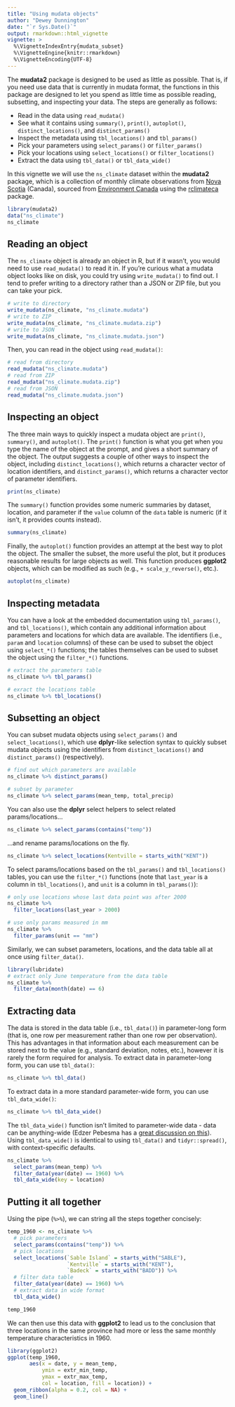 ```yaml
---
title: "Using mudata objects"
author: "Dewey Dunnington"
date: "`r Sys.Date()`"
output: rmarkdown::html_vignette
vignette: >
  %\VignetteIndexEntry{mudata_subset}
  %\VignetteEngine{knitr::rmarkdown}
  %\VignetteEncoding{UTF-8}
---
```


The **mudata2** package is designed to be used as little as possible. That is, if you need use data that is currently in mudata format, the functions in this package are designed to let you spend as little time as possible reading, subsetting, and inspecting your data. The steps are generally as follows:

- Read in the data using `read_mudata()`
- See what it contains using `summary()`, `print()`, `autoplot()`, `distinct_locations()`, and `distinct_params()`
- Inspect the metadata using `tbl_locations()` and `tbl_params()`
- Pick your parameters using `select_params()` or `filter_params()`
- Pick your locations using `select_locations()` or `filter_locations()`
- Extract the data using `tbl_data()` or `tbl_data_wide()`

In this vignette we will use the `ns_climate` dataset within the **mudata2** package, which is a collection of monthly climate observations from [Nova Scotia](https://www.wikipedia.org/wiki/Nova_Scotia) (Canada), sourced from [Environment Canada](http://climate.weather.gc.ca/) using the [rclimateca](https://github.com/paleolimbot/rclimateca) package.

```r
library(mudata2)
data("ns_climate")
ns_climate
```

## Reading an object

The `ns_climate` object is already an object in R, but if it wasn't, you would need to use `read_mudata()` to read it in. If you're curious what a mudata object looks like on disk, you could try using `write_mudata()` to find out. I tend to prefer writing to a directory rather than a JSON or ZIP file, but you can take your pick.

```r
# write to directory
write_mudata(ns_climate, "ns_climate.mudata")
# write to ZIP
write_mudata(ns_climate, "ns_climate.mudata.zip")
# write to JSON
write_mudata(ns_climate, "ns_climate.mudata.json")
```

Then, you can read in the object using `read_mudata()`:

```r
# read from directory
read_mudata("ns_climate.mudata")
# read from ZIP
read_mudata("ns_climate.mudata.zip")
# read from JSON
read_mudata("ns_climate.mudata.json")
```

## Inspecting an object

The three main ways to quickly inspect a mudata object are `print()`, `summary()`, and `autoplot()`. The `print()` function is what you get when you type the name of the object at the prompt, and gives a short summary of the object. The output suggests a couple of other ways to inspect the object, including `distinct_locations()`, which returns a character vector of location identifiers, and `distinct_params()`, which returns a character vector of parameter identifiers.

```r
print(ns_climate)
```

The `summary()` function provides some numeric summaries by dataset, location, and parameter if the `value` column of the `data` table is numeric (if it isn't, it provides counts instead).

```r
summary(ns_climate)
```

Finally, the `autoplot()` function provides an attempt at the best way to plot the object. The smaller the subset, the more useful the plot, but it produces reasonable results for large objects as well. This function produces **ggplot2** objects, which can be modified as such (e.g., ` + scale_y_reverse()`, etc.).

```r
autoplot(ns_climate)
```

## Inspecting metadata

You can have a look at the embedded documentation using `tbl_params()`, and `tbl_locations()`, which contain any additional information about parameters and locations for which data are available. The identifiers (i.e., `param` and `location` columns) of these can be used to subset the object using `select_*()` functions; the tables themselves can be used to subset the object using the `filter_*()` functions.

```r
# extract the parameters table
ns_climate %>% tbl_params()

# exract the locations table
ns_climate %>% tbl_locations()
```

## Subsetting an object

You can subset mudata objects using `select_params()` and `select_locations()`, which use **dplyr**-like selection syntax to quickly subset mudata objects using the identifiers from `distinct_locations()` and `distinct_params()` (respectively).

```r
# find out which parameters are available
ns_climate %>% distinct_params()

# subset by parameter
ns_climate %>% select_params(mean_temp, total_precip)
```

You can also use the **dplyr** select helpers to select related params/locations...

```r
ns_climate %>% select_params(contains("temp"))
```

...and rename params/locations on the fly.

```r
ns_climate %>% select_locations(Kentville = starts_with("KENT"))
```

To select params/locations based on the `tbl_params()` and `tbl_locations()` tables, you can use the `filter_*()` functions (note that `last_year` is a column in `tbl_locations()`, and `unit` is a column in `tbl_params()`):

```r
# only use locations whose last data point was after 2000
ns_climate %>%
  filter_locations(last_year > 2000)

# use only params measured in mm
ns_climate %>%
  filter_params(unit == "mm")
```

Similarly, we can subset parameters, locations, and the data table all at once using `filter_data()`.

```r
library(lubridate)
# extract only June temperature from the data table
ns_climate %>%
  filter_data(month(date) == 6)
```

## Extracting data

The data is stored in the data table (i.e., `tbl_data()`) in parameter-long form (that is, one row per measurement rather than one row per observation). This has advantages in that information about each measurement can be stored next to the value (e.g., standard deviation, notes, etc.), however it is rarely the form required for analysis. To extract data in parameter-long form, you can use `tbl_data()`:

```r
ns_climate %>% tbl_data()
```

To extract data in a more standard parameter-wide form, you can use `tbl_data_wide()`:

```r
ns_climate %>% tbl_data_wide()
```

The `tbl_data_wide()` function isn't limited to parameter-wide data - data can be anything-wide (Edzer Pebesma has a [great discussion on this](https://www.jstatsoft.org/article/view/v051i07/)). Using `tbl_data_wide()` is identical to using `tbl_data()` and `tidyr::spread()`, with context-specific defaults.

```r
ns_climate %>% 
  select_params(mean_temp) %>%
  filter_data(year(date) == 1960) %>%
  tbl_data_wide(key = location)
```

## Putting it all together

Using the pipe (`%>%`), we can string all the steps together concisely:

```r
temp_1960 <- ns_climate %>%
  # pick parameters
  select_params(contains("temp")) %>%
  # pick locations
  select_locations(`Sable Island` = starts_with("SABLE"),
                   `Kentville` = starts_with("KENT"),
                   `Badeck` = starts_with("BADD")) %>%
  # filter data table
  filter_data(year(date) == 1960) %>%
  # extract data in wide format
  tbl_data_wide()

temp_1960
```

We can then use this data with **ggplot2** to lead us to the conclusion that three locations in the same province had more or less the same monthly temperature characteristics in 1960. 

```r
library(ggplot2)
ggplot(temp_1960, 
       aes(x = date, y = mean_temp, 
           ymin = extr_min_temp, 
           ymax = extr_max_temp,
           col = location, fill = location)) +
  geom_ribbon(alpha = 0.2, col = NA) +
  geom_line()
```
